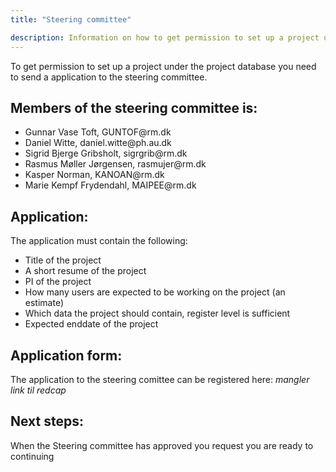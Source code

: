 ```yaml
---
title: "Steering committee"

description: Information on how to get permission to set up a project under the project database
---
```

To get permission to set up a project under the project database you need to send a application to the steering committee.

## Members of the steering committee is:

-   Gunnar Vase Toft, GUNTOF@rm.dk
-   Daniel Witte, daniel.witte@ph.au.dk
-   Sigrid Bjerge Gribsholt, sigrgrib@rm.dk
-   Rasmus Møller Jørgensen, rasmujer@rm.dk
-   Kasper Norman, KANOAN@rm.dk
-   Marie Kempf Frydendahl, MAIPEE@rm.dk

## Application:

The application must contain the following:

-   Title of the project
-   A short resume of the project
-   PI of the project
-   How many users are expected to be working on the project (an estimate)
-   Which data the project should contain, register level is sufficient
-   Expected enddate of the project
  
## Application form: 

The application to the steering comittee can be registered here:
*mangler link til redcap*

## Next steps:

When the Steering committee has approved you request you are ready to continuing 
